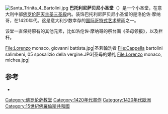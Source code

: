 [[File:Santa_Trinita_4_Bartolini.jpg|thumb]]
'''巴托利尼萨贝尼小圣堂'''（{{lang-it|Cappella Bartolini Salimbeni}}）是一个小圣堂，在意大利中部[[佛罗伦萨|佛罗伦萨]][[天主圣三圣殿_(佛罗伦萨)|天主圣三圣殿]]内。装饰巴托利尼萨贝尼小圣堂的是洛伦佐·摩纳哥，在1420年代。这是意大利少数幸存的[[国际哥特式艺术|国际哥特式艺术]]壁画之一。

该堂一直保持原有的其他元素，比如洛伦佐·摩纳哥的祭台画《圣母领报》，以及栏杆。

<gallery>
File:Lorenzo monaco, giovanni battista.jpg|圣若翰洗者
File:Cappella bartolini salimbeni, 05 sposalizio della vergine.JPG|圣母的婚礼
File:Lorenzo monaco, michea.jpg|
</gallery>

==参考==
*{{cite book|first=Guido |last=Tigler|chapter= La Cappella Bartolini Salimbeni a Santa Trinita|title= Cappelle del Rinascimento a Firenze|publisher= Giusti|location=Florence|year=1998|isbn=88-8200-017-6}}
{{佛罗伦萨地标}}
{{coord|43|46|13|N|11|15|03|E|region:IT_type:landmark_source:kolossus-itwiki|display=title}}

[[Category:佛罗伦萨教堂|Category:佛罗伦萨教堂]]
[[Category:1420年代畫作|Category:1420年代畫作]]
[[Category:1420年代歐洲|Category:1420年代歐洲]]
[[Category:15世紀佛羅倫斯共和國|Category:15世紀佛羅倫斯共和國]]